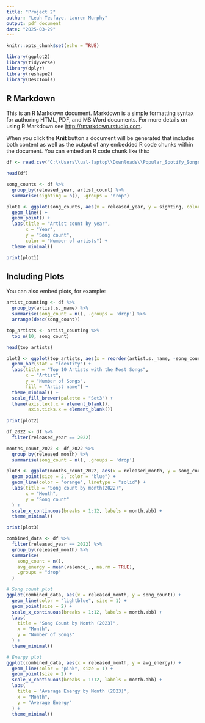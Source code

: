 ---
title: "Project 2"
author: "Leah Tesfaye, Lauren Murphy"
output: pdf_document
date: "2025-03-29"
---

```{r setup, include=FALSE}
knitr::opts_chunk$set(echo = TRUE)
```

```{r}
library(ggplot2)
library(tidyverse)
library(dplyr)
library(reshape2)
library(DescTools)
```

## R Markdown

This is an R Markdown document. Markdown is a simple formatting syntax for authoring HTML, PDF, and MS Word documents. For more details on using R Markdown see <http://rmarkdown.rstudio.com>.

When you click the **Knit** button a document will be generated that includes both content as well as the output of any embedded R code chunks within the document. You can embed an R code chunk like this:

```{r}
df <- read.csv("C:\\Users\\ual-laptop\\Downloads\\Popular_Spotify_Songs.csv")

head(df)
```

```{r}
song_counts <- df %>%
  group_by(released_year, artist_count) %>%
  summarise(sighting = n(), .groups = 'drop')
```


```{r}
plot1 <- ggplot(song_counts, aes(x = released_year, y = sighting, color = as.factor(artist_count), group = artist_count)) +
  geom_line() +
  geom_point() +
  labs(title = "Artist count by year",
       x = "Year",
       y = "Song count",
       color = "Number of artists") +
  theme_minimal()

print(plot1)
```

## Including Plots

You can also embed plots, for example:

```{r}
artist_counting <- df %>%
  group_by(artist.s._name) %>%
  summarise(song_count = n(), .groups = 'drop') %>%
  arrange(desc(song_count))

top_artists <- artist_counting %>%
  top_n(10, song_count)

head(top_artists)
```

```{r}
plot2 <- ggplot(top_artists, aes(x = reorder(artist.s._name, -song_count), y = song_count, fill = reorder(artist.s._name, -song_count))) +
  geom_bar(stat = "identity") +
  labs(title = "Top 10 Artists with the Most Songs",
       x = "Artist",
       y = "Number of Songs",
       fill = "Artist name") +
  theme_minimal() +
  scale_fill_brewer(palette = "Set3") +
  theme(axis.text.x = element_blank(),
        axis.ticks.x = element_blank())
  
print(plot2)
```

```{r}
df_2022 <- df %>%
  filter(released_year == 2022)

months_count_2022 <- df_2022 %>%
  group_by(released_month) %>%
  summarise(song_count = n(), .groups = 'drop')
```

```{r}
plot3 <- ggplot(months_count_2022, aes(x = released_month, y = song_count)) +
  geom_point(size = 2, color = "blue") +
  geom_line(color = "orange", linetype = "solid") +
  labs(title = "Song count by month(2022)",
       x = "Month",
       y = "Song count"
  ) +
  scale_x_continuous(breaks = 1:12, labels = month.abb) +
  theme_minimal()

print(plot3)
```

```{r}
combined_data <- df %>%
  filter(released_year == 2022) %>%
  group_by(released_month) %>%
  summarise(
    song_count = n(),
    avg_energy = mean(valence_., na.rm = TRUE),
    .groups = "drop"
  )

# Song count plot
ggplot(combined_data, aes(x = released_month, y = song_count)) +
  geom_line(color = "lightblue", size = 1) +
  geom_point(size = 2) +
  scale_x_continuous(breaks = 1:12, labels = month.abb) +
  labs(
    title = "Song Count by Month (2023)",
    x = "Month",
    y = "Number of Songs"
  ) +
  theme_minimal()

# Energy plot
ggplot(combined_data, aes(x = released_month, y = avg_energy)) +
  geom_line(color = "pink", size = 1) +
  geom_point(size = 2) +
  scale_x_continuous(breaks = 1:12, labels = month.abb) +
  labs(
    title = "Average Energy by Month (2023)",
    x = "Month",
    y = "Average Energy"
  ) +
  theme_minimal()
```
